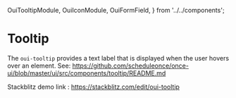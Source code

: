   OuiTooltipModule,
  OuiIconModule,
  OuiFormField,
} from '../../components';

<Meta of={TooltipStories} />

# Tooltip

The `oui-tooltip` provides a text label that is displayed when the user hovers over an element. See: https://github.com/scheduleonce/once-ui/blob/master/ui/src/components/tooltip/README.md

Stackblitz demo link : https://stackblitz.com/edit/oui-tooltip

<Canvas of={TooltipStories.Regular} />

<Controls of={TooltipStories.Regular} />
